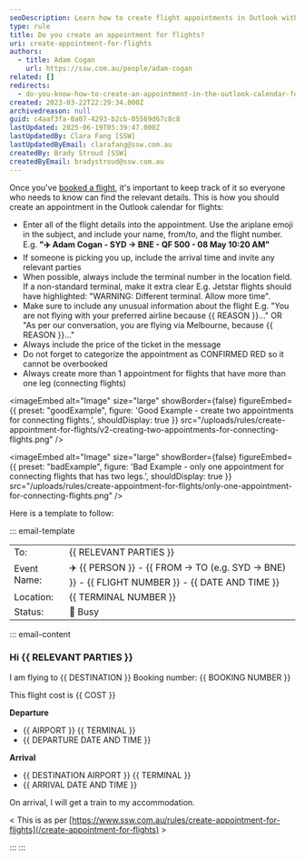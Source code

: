 ```yaml
---
seoDescription: Learn how to create flight appointments in Outlook with essential tips on organizing details and inviting contacts.
type: rule
title: Do you create an appointment for flights?
uri: create-appointment-for-flights
authors:
  - title: Adam Cogan
    url: https://ssw.com.au/people/adam-cogan
related: []
redirects:
  - do-you-know-how-to-create-an-appointment-in-the-outlook-calendar-for-flights
created: 2023-03-22T22:29:34.000Z
archivedreason: null
guid: c4aaf3fa-0a07-4293-b2cb-05569d67c8c8
lastUpdated: 2025-06-19T05:39:47.000Z
lastUpdatedBy: Clara Fang [SSW]
lastUpdatedByEmail: clarafang@ssw.com.au
createdBy: Brady Stroud [SSW]
createdByEmail: bradystroud@ssw.com.au
---
```


Once you've [booked a flight](/do-you-know-how-to-book-better-flights/), it's important to keep track of it so everyone who needs to know can find the relevant details.
This is how you should create an appointment in the Outlook calendar for flights:

* Enter all of the flight details into the appointment. Use the ariplane emoji in the subject, and include your name, from/to, and the flight number. E.g. **"✈️ Adam Cogan - SYD -> BNE - QF 500 - 08 May 10:20 AM"**
* If someone is picking you up, include the arrival time and invite any relevant parties
* When possible, always include the terminal number in the location field. If a non-standard terminal, make it extra clear
  E.g. Jetstar flights should have highlighted: "WARNING: Different terminal. Allow more time".
* Make sure to include any unusual information about the flight
  E.g. "You are not flying with your preferred airline because &#123;&#123; REASON &#125;&#125;..." OR "As per our conversation, you are flying via Melbourne, because &#123;&#123; REASON &#125;&#125;..."
* Always include the price of the ticket in the message
* Do not forget to categorize the appointment as CONFIRMED RED so it cannot be overbooked
* Always create more than 1 appointment for flights that have more than one leg (connecting flights)

<imageEmbed
  alt="Image"
  size="large"
  showBorder={false}
  figureEmbed={{
    preset: "goodExample",
    figure: 'Good Example - create two appointments for connecting flights.',
    shouldDisplay: true
  }}
  src="/uploads/rules/create-appointment-for-flights/v2-creating-two-appointments-for-connecting-flights.png"
/>

<imageEmbed
  alt="Image"
  size="large"
  showBorder={false}
  figureEmbed={{
    preset: "badExample",
    figure: 'Bad Example - only one appointment for connecting flights that has two legs.',
    shouldDisplay: true
  }}
  src="/uploads/rules/create-appointment-for-flights/only-one-appointment-for-connecting-flights.png"
/>

Here is a template to follow:

::: email-template

|          |     |
| -------- | --- |
| To:      | &#123;&#123; RELEVANT PARTIES &#125;&#125; |
| Event Name: | ✈️ &#123;&#123; PERSON &#125;&#125; - &#123;&#123; FROM -> TO (e.g. SYD -> BNE) &#125;&#125; - &#123;&#123; FLIGHT NUMBER &#125;&#125; - &#123;&#123; DATE AND TIME &#125;&#125; |
| Location: | &#123;&#123; TERMINAL NUMBER &#125;&#125;  |
| Status: | 🔴 Busy  |
::: email-content

### Hi &#123;&#123; RELEVANT PARTIES &#125;&#125;

I am flying to &#123;&#123; DESTINATION &#125;&#125;
Booking number: &#123;&#123; BOOKING NUMBER &#125;&#125;

This flight cost is &#123;&#123; COST &#125;&#125;

**Departure**

* &#123;&#123; AIRPORT &#125;&#125; &#123;&#123; TERMINAL &#125;&#125;
* &#123;&#123; DEPARTURE DATE AND TIME &#125;&#125;

**Arrival**

* &#123;&#123; DESTINATION AIRPORT &#125;&#125; &#123;&#123; TERMINAL &#125;&#125;
* &#123;&#123; ARRIVAL DATE AND TIME &#125;&#125;

On arrival, I will get a train to my accommodation.

\< This is as per [https://www.ssw.com.au/rules/create-appointment-for-flights](/create-appointment-for-flights) \>

:::
:::
